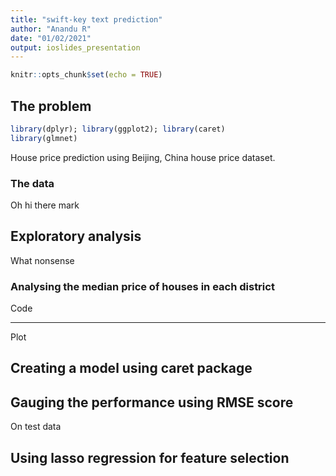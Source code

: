 ```yaml
---
title: "swift-key text prediction"
author: "Anandu R"
date: "01/02/2021"
output: ioslides_presentation 
---
```


```r
knitr::opts_chunk$set(echo = TRUE)
```

## The problem
```r
library(dplyr); library(ggplot2); library(caret)
library(glmnet)
```
House price prediction using Beijing, China house price dataset.  

### The data
Oh hi there mark

## Exploratory analysis

What nonsense

### Analysing the median price of houses in each district
Code
 

***   
Plot   


## Creating a model using caret package

  

## Gauging the performance using RMSE score  

On test data

## Using lasso regression for feature selection



